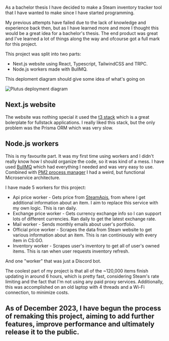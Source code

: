 As a bachelor thesis I have decided to make a Steam inventory tracker tool that I have wanted to make since I have started programming.

My previous attempts have failed due to the lack of knowledge and experience back then, but as I have learned more and more I thought this would be a great idea for a bachelor's thesis.
The end product was great and I've learned a lot of things along the way and ofcourse got a full mark for this project.

This project was split into two parts:

- Next.js website using React, Typescript, TailwindCSS and TRPC.
- Node.js workers made with BullMQ.

This deploment diagram should give some idea of what's going on

![Plutus deployment diagram](/plutus/plutus_deployment.png)

## Next.js website

The website was nothing special it used the [t3 stack](https://create.t3.gg/) which is a great bolerplate for fullstack applications.
I really liked this stack, but the only problem was the Prisma ORM which was very slow.

## Node.js workers

This is my favourite part. It was my first time using workers and I didn't really know how I should organize the code, so it was kind of a mess.
I have used [BullMQ](https://docs.bullmq.io/) which had everything I needed and was very easy to use.
Combined with [PM2 process manager](https://pm2.keymetrics.io/) I had a weird, but functional Microservice architecture.

I have made 5 workers for this project:

- Api price worker - Gets price from [SteamApis](https://steamapis.com/), from where I get additional information about an item. I aim to replace this service with my own logic. This is ran daily.
- Exchange price worker - Gets currency exchange info so I can support lots of different currencies. Ran daily to get the latest exchange rate.
- Mail worker - Sends monthly emails about user's portfolio.
- Official price worker - Scrapes the data from Steam website to get various information about an item. This is ran continiously with every item in CS:GO.
- Inventory worker - Scrapes user's inventory to get all of user's owned items. This is ran when user requests inventory refresh.

And one "worker" that was just a Discord bot.

The coolest part of my project is that all of the ~120,000 items finish updating in around 6 hours, which is pretty fast, considering Steam's rate limiting and the fact that I'm not using any paid proxy services.
Additionally, this was accomplished on an old laptop with 4 threads and a Wi-Fi connection, to minimize costs.

## As of December 2023, I have begun the process of remaking this project, aiming to add further features, improve performance and ultimately release it to the public.
